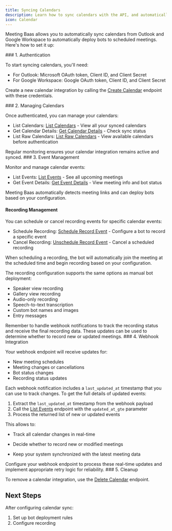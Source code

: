 ```yaml
---
title: Syncing Calendars
description: Learn how to sync calendars with the API, and automatically send meeting bots to the right place at the right time
icon: Calendar
---
```



Meeting Baas allows you to automatically sync calendars from Outlook and Google Workspace to automatically deploy bots to scheduled meetings. Here's how to set it up:

<Steps>
<Step>
### 1. Authentication

To start syncing calendars, you'll need:

- For Outlook: Microsoft OAuth token, Client ID, and Client Secret
- For Google Workspace: Google OAuth token, Client ID, and Client Secret

Create a new calendar integration by calling the <a href="/docs/api/reference/create_calendar" target="_blank">Create Calendar</a> endpoint with these credentials.

</Step>

<Step>
### 2. Managing Calendars

Once authenticated, you can manage your calendars:

- List Calendars: <a href="/docs/api/reference/list_calendars" target="_blank">List Calendars</a> - View all your synced calendars
- Get Calendar Details: <a href="/docs/api/reference/get_calendar" target="_blank">Get Calendar Details</a> - Check sync status
- List Raw Calendars: <a href="/docs/api/reference/list_raw_calendars" target="_blank">List Raw Calendars</a> - View available calendars before authentication

<Callout>
Regular monitoring ensures your calendar integration remains active and synced.
</Callout>
</Step>

<Step>
### 3. Event Management

Monitor and manage calendar events:

- List Events: <a href="/docs/api/reference/list_events" target="_blank">List Events</a> - See all upcoming meetings
- Get Event Details: <a href="/docs/api/reference/get_event" target="_blank">Get Event Details</a> - View meeting info and bot status

Meeting Baas automatically detects meeting links and can deploy bots based on your configuration.

#### Recording Management

You can schedule or cancel recording events for specific calendar events:

- Schedule Recording: <a href="/docs/api/reference/schedule_record_event" target="_blank">Schedule Record Event</a> - Configure a bot to record a specific event
- Cancel Recording: <a href="/docs/api/reference/unschedule_record_event" target="_blank">Unschedule Record Event</a> - Cancel a scheduled recording

<Callout type="warning">
  When scheduling a recording, the bot will automatically join the meeting at
  the scheduled time and begin recording based on your configuration.
</Callout>

The recording configuration supports the same options as manual bot deployment:

- Speaker view recording
- Gallery view recording
- Audio-only recording
- Speech-to-text transcription
- Custom bot names and images
- Entry messages

<Callout>
  Remember to handle webhook notifications to track the recording status and
  receive the final recording data. These updates can be used to determine
  whether to record new or updated meetings.
</Callout>

</Step>

<Step>
### 4. Webhook Integration

Your webhook endpoint will receive updates for:

- New meeting schedules
- Meeting changes or cancellations
- Bot status changes
- Recording status updates

Each webhook notification includes a `last_updated_at` timestamp that you can use to track changes. To get the full details of updated events:

1. Extract the `last_updated_at` timestamp from the webhook payload
2. Call the <a href="/docs/api/reference/list_events" target="_blank">List Events</a> endpoint with the `updated_at_gte` parameter
3. Process the returned list of new or updated events

<Callout type="warning" border={true}>
  This allows to:

- Track all calendar changes in real-time

- Decide whether to record new or modified meetings

- Keep your system synchronized with the latest meeting data

</Callout>

<Callout type="warning">
  Configure your webhook endpoint to process these real-time updates and implement
  appropriate retry logic for reliability.
</Callout>
</Step>

<Step>
### 5. Cleanup

To remove a calendar integration, use the <a href="/docs/api/reference/delete_calendar" target="_blank">Delete Calendar</a> endpoint.

</Step>
</Steps>

## Next Steps

After configuring calendar sync:

1. Set up bot deployment rules
2. Configure recording
